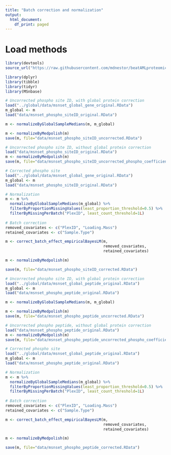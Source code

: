 ```yaml
---
title: "Batch correction and normalization"
output:
  html_document:
    df_print: paged
---
```



# Load methods

```r
library(devtools)
source_url("https://raw.githubusercontent.com/mdnestor/beatAMLproteomics/main/dataProcessing/proteomicsNormalizationMethods.R")
```

```r
library(dplyr)
library(tibble)
library(tidyr)
library(MSnbase)
```

```r
# Uncorrected phospho site ID, with global protein correction
load("../global/data/msnset_global_gene_original.RData")
m_global <- m
load("data/msnset_phospho_siteID_original.RData")

m <- normalizeByGlobalSampleMedians(m, m_global)

m <- normalizeByMedpolish(m)
save(m, file="data/msnset_phospho_siteID_uncorrected.RData")
```

```r
# Uncorrected phospho site ID, without global protein correction
load("data/msnset_phospho_siteID_original.RData")
m <- normalizeByMedpolish(m)
save(m, file="data/msnset_phospho_siteID_uncorrected_phospho_coefficients.RData")
```

```r
# Corrected phospho site
load("../global/data/msnset_global_gene_original.RData")
m_global <- m
load("data/msnset_phospho_siteID_original.RData")

# Normalization
m <- m %>%
  normalizeByGlobalSampleMedians(m_global) %>%
  filterByProportionMissingValues(least_proportion_threshold=0.5) %>%
  filterByMissingPerBatch("PlexID", least_count_threshold=1L)
  
# Batch correction
removed_covariates <- c("PlexID", "Loading.Mass")
retained_covariates <- c("Sample.Type")

m <- correct_batch_effect_empiricalBayesLM(m,
                                           removed_covariates,
                                           retained_covariates)

m <- normalizeByMedpolish(m)

save(m, file="data/msnset_phospho_siteID_corrected.RData")
```

```r
# Uncorrected phospho site ID, with global protein correction
load("../global/data/msnset_global_peptide_original.RData")
m_global <- m
load("data/msnset_phospho_peptide_original.RData")

m <- normalizeByGlobalSampleMedians(m, m_global)

m <- normalizeByMedpolish(m)
save(m, file="data/msnset_phospho_peptide_uncorrected.RData")
```

```r
# Uncorrected phospho peptide, without global protein correction
load("data/msnset_phospho_peptide_original.RData")
m <- normalizeByMedpolish(m)
save(m, file="data/msnset_phospho_peptide_uncorrected_phospho_coefficients.RData")
```

```r
# Corrected phospho site
load("../global/data/msnset_global_peptide_original.RData")
m_global <- m
load("data/msnset_phospho_peptide_original.RData")

# Normalization
m <- m %>%
  normalizeByGlobalSampleMedians(m_global) %>%
  filterByProportionMissingValues(least_proportion_threshold=0.5) %>%
  filterByMissingPerBatch("PlexID", least_count_threshold=1L)
  
# Batch correction
removed_covariates <- c("PlexID", "Loading.Mass")
retained_covariates <- c("Sample.Type")

m <- correct_batch_effect_empiricalBayesLM(m,
                                           removed_covariates,
                                           retained_covariates)

m <- normalizeByMedpolish(m)

save(m, file="data/msnset_phospho_peptide_corrected.RData")
```




